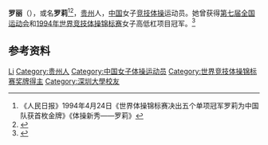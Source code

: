 {{NoteTA|G1=Sports}}
{{Not|蘿莉}}
'''罗丽'''（{{bd|1976年|}}），或名'''罗莉'''<ref>《人民日报》1994年4月24日《世界体操锦标赛决出五个单项冠军罗莉为中国队获首枚金牌》《体操新秀——罗莉》</ref><ref>{{cite web |title=中国体操运动员罗莉 |url=http://www.photomall.info/cn/security/detail.do?sw=%E4%B8%8A%E6%B5%B7%24%5E~&docId=16163088&libId=8&docType=2&cid=&ct=0 |website=新华社多媒体数据库 |accessdate=2021-08-02 |date=1994-06-26}}</ref>，[[贵州|贵州]]人，[[中华人民共和国|中国]]女子[[竞技体操|竞技体操]]运动员。她曾获得[[第七届全国运动会|第七届全国运动会]]和[[1994年世界竞技体操锦标赛|1994年世界竞技体操锦标赛]]女子高低杠项目冠军。<ref>{{Cite web|title=前体操国手罗丽的转型故事|url=http://bgtv.com.cn/bgrw/zq/21655.htm|accessdate=2021-04-03|work=北广网}}</ref>

== 参考资料 ==
{{reflist}}

{{世界竞技体操锦标赛女子高低杠冠军}}

{{Authority control}}
{{DEFAULTSORT:Luo罗}}
[[Category:罗姓|Li]]
[[Category:贵州人|Category:贵州人]]
[[Category:中国女子体操运动员|Category:中国女子体操运动员]]
[[Category:世界竞技体操锦标赛奖牌得主|Category:世界竞技体操锦标赛奖牌得主]]
[[Category:深圳大學校友|Category:深圳大學校友]]